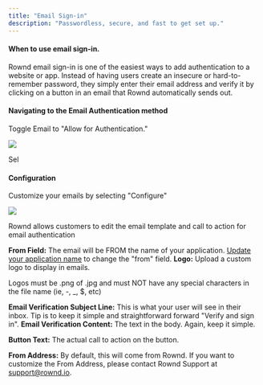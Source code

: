 ```yaml
---
title: "Email Sign-in"
description: "Passwordless, secure, and fast to get set up."
---
```


#### When to use email sign-in.

Rownd email sign-in is one of the easiest ways to add authentication to a website or app. Instead of having users create an insecure or hard-to-remember password, they simply enter their email address and verify it by clicking on a button in an email that Rownd automatically sends out. 

#### Navigating to the Email Authentication method

Toggle Email to "Allow for Authentication." 

![](/images/image.png)

Sel

#### Configuration

Customize your emails by selecting "Configure"

![](/images/image.png)

Rownd allows customers to edit the email template and call to action for email authentication

**From Field:** The email will be FROM the name of your application. [Update your application name](/rownd/guides/configuration/applications#edit-an-application) to change the "from" field. **Logo:** Upload a custom logo to display in emails. 

Logos must be .png of .jpg and must NOT have any special characters in the file name (ie, -, \_, $, etc)

**Email Verification Subject Line:** This is what your user will see in their inbox. Tip is to keep it simple and straightforward forward "Verify and sign in". **Email Verification Content:** The text in the body. Again, keep it simple.

**Button Text:** The actual call to action on the button. 

**From Address:** By default, this will come from Rownd. If you want to customize the From Address, please contact Rownd Support at support@rownd.io.